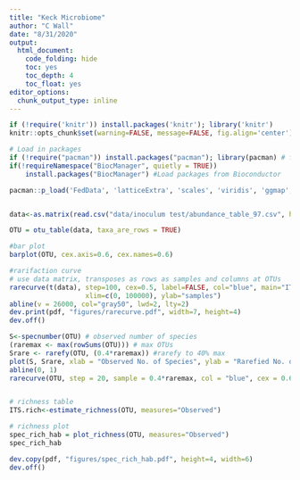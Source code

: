 ```yaml
---
title: "Keck Microbiome"
author: "C Wall"
date: "8/31/2020"
output:
  html_document:
    code_folding: hide
    toc: yes
    toc_depth: 4
    toc_float: yes
editor_options: 
  chunk_output_type: inline
---
```


```r
if (!require('knitr')) install.packages('knitr'); library('knitr')
knitr::opts_chunk$set(warning=FALSE, message=FALSE, fig.align='center')

# Load in packages
if (!require("pacman")) install.packages("pacman"); library(pacman) # for rapid install if not in library
if(!requireNamespace("BiocManager", quietly = TRUE))
	install.packages("BiocManager")	#Load packages from Bioconductor

pacman::p_load('FedData', 'latticeExtra', 'scales', 'viridis', 'ggmap', 'phyloseq', 'raster', 'rgdal', 'RColorBrewer', 'ggplot2', 'vegan', 'ggplot2', 'phyloseq', 'bipartite', 'plotrix', 'viridis', 'lattice', 'fossil', 'plyr', 'devtools', 'ggpubr', 'gridExtra', 'cowplot')


data<-as.matrix(read.csv("data/inoculum test/abundance_table_97.csv", header = TRUE, row.names = 1))

OTU = otu_table(data, taxa_are_rows = TRUE)

#bar plot
barplot(OTU, cex.axis=0.6, cex.names=0.6)

#rarifaction curve
# use data matrix, transposes as rows as samples and columns at OTUs
rarecurve(t(data), step=100, cex=0.5, label=FALSE, col="blue", main="ITS: inoc.trial",
                   xlim=c(0, 100000), ylab="samples")
abline(v = 26000, col="gray50", lwd=2, lty=2)
dev.print(pdf, "figures/rarecurve.pdf", width=7, height=4)
dev.off()

S<-specnumber(OTU) # observed number of species
(raremax <- max(rowSums(OTU))) # max OTUs
Srare <- rarefy(OTU, (0.4*raremax)) #rarefy to 40% max
plot(S, Srare, xlab = "Observed No. of Species", ylab = "Rarefied No. of Species")
abline(0, 1)
rarecurve(OTU, step = 20, sample = 0.4*raremax, col = "blue", cex = 0.6, label=FALSE)


# richness table
ITS.rich<-estimate_richness(OTU, measures="Observed")

# richness plot
spec_rich_hab = plot_richness(OTU, measures="Observed")
spec_rich_hab

dev.copy(pdf, "figures/spec_rich_hab.pdf", height=4, width=6)
dev.off() 

```


